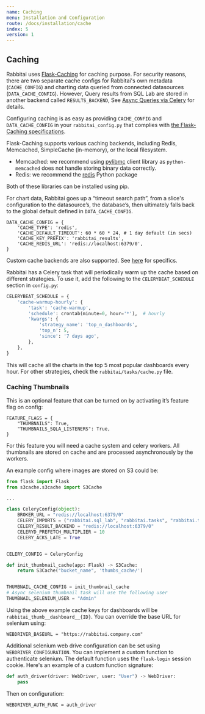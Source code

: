 ```yaml
---
name: Caching
menu: Installation and Configuration
route: /docs/installation/cache
index: 5
version: 1
---
```


## Caching

Rabbitai uses [Flask-Caching](https://flask-caching.readthedocs.io/) for caching purpose. For security reasons,
there are two separate cache configs for Rabbitai's own metadata (`CACHE_CONFIG`) and charting data queried from
connected datasources (`DATA_CACHE_CONFIG`). However, Query results from SQL Lab are stored in another backend
called `RESULTS_BACKEND`, See [Async Queries via Celery](/docs/installation/async-queries-celery) for details.

Configuring caching is as easy as providing `CACHE_CONFIG` and `DATA_CACHE_CONFIG` in your
`rabbitai_config.py` that complies with [the Flask-Caching specifications](https://flask-caching.readthedocs.io/en/latest/#configuring-flask-caching).

Flask-Caching supports various caching backends, including Redis, Memcached, SimpleCache (in-memory), or the
local filesystem.

- Memcached: we recommend using [pylibmc](https://pypi.org/project/pylibmc/) client library as
  `python-memcached` does not handle storing binary data correctly.
- Redis: we recommend the [redis](https://pypi.python.org/pypi/redis) Python package

Both of these libraries can be installed using pip.

For chart data, Rabbitai goes up a “timeout search path”, from a slice's configuration
to the datasource’s, the database’s, then ultimately falls back to the global default
defined in `DATA_CACHE_CONFIG`.

```
DATA_CACHE_CONFIG = {
    'CACHE_TYPE': 'redis',
    'CACHE_DEFAULT_TIMEOUT': 60 * 60 * 24, # 1 day default (in secs)
    'CACHE_KEY_PREFIX': 'rabbitai_results',
    'CACHE_REDIS_URL': 'redis://localhost:6379/0',
}
```

Custom cache backends are also supported. See [here](https://flask-caching.readthedocs.io/en/latest/#custom-cache-backends) for specifics.

Rabbitai has a Celery task that will periodically warm up the cache based on different strategies.
To use it, add the following to the `CELERYBEAT_SCHEDULE` section in `config.py`:

```python
CELERYBEAT_SCHEDULE = {
    'cache-warmup-hourly': {
        'task': 'cache-warmup',
        'schedule': crontab(minute=0, hour='*'),  # hourly
        'kwargs': {
            'strategy_name': 'top_n_dashboards',
            'top_n': 5,
            'since': '7 days ago',
        },
    },
}
```

This will cache all the charts in the top 5 most popular dashboards every hour. For other
strategies, check the `rabbitai/tasks/cache.py` file.

### Caching Thumbnails

This is an optional feature that can be turned on by activating it’s feature flag on config:

```
FEATURE_FLAGS = {
    "THUMBNAILS": True,
    "THUMBNAILS_SQLA_LISTENERS": True,
}
```

For this feature you will need a cache system and celery workers. All thumbnails are stored on cache
and are processed asynchronously by the workers.

An example config where images are stored on S3 could be:

```python
from flask import Flask
from s3cache.s3cache import S3Cache

...

class CeleryConfig(object):
    BROKER_URL = "redis://localhost:6379/0"
    CELERY_IMPORTS = ("rabbitai.sql_lab", "rabbitai.tasks", "rabbitai.tasks.thumbnails")
    CELERY_RESULT_BACKEND = "redis://localhost:6379/0"
    CELERYD_PREFETCH_MULTIPLIER = 10
    CELERY_ACKS_LATE = True


CELERY_CONFIG = CeleryConfig

def init_thumbnail_cache(app: Flask) -> S3Cache:
    return S3Cache("bucket_name", 'thumbs_cache/')


THUMBNAIL_CACHE_CONFIG = init_thumbnail_cache
# Async selenium thumbnail task will use the following user
THUMBNAIL_SELENIUM_USER = "Admin"
```

Using the above example cache keys for dashboards will be `rabbitai_thumb__dashboard__{ID}`. You can
override the base URL for selenium using:

```
WEBDRIVER_BASEURL = "https://rabbitai.company.com"
```

Additional selenium web drive configuration can be set using `WEBDRIVER_CONFIGURATION`. You can
implement a custom function to authenticate selenium. The default function uses the `flask-login`
session cookie. Here's an example of a custom function signature:

```python
def auth_driver(driver: WebDriver, user: "User") -> WebDriver:
    pass
```

Then on configuration:

```
WEBDRIVER_AUTH_FUNC = auth_driver
```
